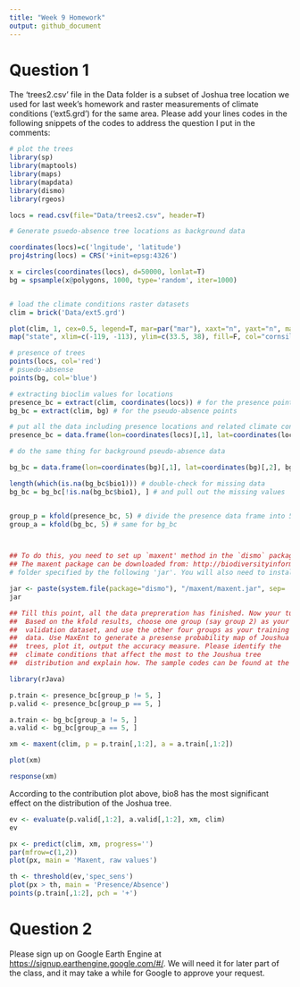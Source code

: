 ```yaml
---
title: "Week 9 Homework"
output: github_document
---
```


# Question 1
The 'trees2.csv' file in the Data folder is a subset of Joshua tree location we
used for last week's homework and raster measurements of climate conditions
('ext5.grd') for the same area.  Please add your lines codes in the following
snippets of the codes to address the question I put in the comments:


```r
# plot the trees 
library(sp)
library(maptools)
library(maps)
library(mapdata)
library(dismo)
library(rgeos)

locs = read.csv(file="Data/trees2.csv", header=T)

# Generate psuedo-absence tree locations as background data

coordinates(locs)=c('lngitude', 'latitude')
proj4string(locs) = CRS('+init=epsg:4326')

x = circles(coordinates(locs), d=50000, lonlat=T)
bg = spsample(x@polygons, 1000, type='random', iter=1000)


# load the climate conditions raster datasets
clim = brick('Data/ext5.grd')

plot(clim, 1, cex=0.5, legend=T, mar=par("mar"), xaxt="n", yaxt="n", main="Annual mean temperature") 
map("state", xlim=c(-119, -113), ylim=c(33.5, 38), fill=F, col="cornsilk", add=T)

# presence of trees
points(locs, col='red')
# psuedo-absense
points(bg, col='blue')

# extracting bioclim values for locations
presence_bc = extract(clim, coordinates(locs)) # for the presence points
bg_bc = extract(clim, bg) # for the pseudo-absence points

# put all the data including presence locations and related climate conditions into a data frame
presence_bc = data.frame(lon=coordinates(locs)[,1], lat=coordinates(locs)[,2], presence_bc)

# do the same thing for background pseudo-absence data

bg_bc = data.frame(lon=coordinates(bg)[,1], lat=coordinates(bg)[,2], bg_bc)

length(which(is.na(bg_bc$bio1))) # double-check for missing data
bg_bc = bg_bc[!is.na(bg_bc$bio1), ] # and pull out the missing values


group_p = kfold(presence_bc, 5) # divide the presence data frame into 5 groups 
group_a = kfold(bg_bc, 5) # same for bg_bc



## To do this, you need to set up `maxent' method in the `dismo` package.
## The maxent package can be downloaded from: http://biodiversityinformatics.amnh.org/open_source/maxent/. Unzip the downloaded tarball and copy the maxent.jar file to the
# folder specified by the following 'jar'. You will also need to install the 'rJava' package. Then you should be ready to go. Please let me know if you have trouble installing this. 

jar <- paste(system.file(package="dismo"), "/maxent/maxent.jar", sep= '') 
jar

## Till this point, all the data prepreration has finished. Now your turn.
##  Based on the kfold results, choose one group (say group 2) as your
##  validation dataset, and use the other four groups as your training
##  data. Use MaxEnt to generate a presense probability map of Joushua
##  trees, plot it, output the accuracy measure. Please identify the
##  climate conditions that affect the most to the Joushua tree
##  distribution and explain how. The sample codes can be found at the MaxEnt section of https://github.com/surfcao/geog5330-fall2017/blob/master/week9/sdm2.Rmd

library(rJava)

p.train <- presence_bc[group_p != 5, ]
p.valid <- presence_bc[group_p == 5, ]

a.train <- bg_bc[group_a != 5, ]
a.valid <- bg_bc[group_a == 5, ]

xm <- maxent(clim, p = p.train[,1:2], a = a.train[,1:2])

plot(xm)

response(xm)
```

According to the contribution plot above, bio8 has the most significant effect on the distribution of the Joshua tree.


```r
ev <- evaluate(p.valid[,1:2], a.valid[,1:2], xm, clim)
ev

px <- predict(clim, xm, progress='')
par(mfrow=c(1,2))
plot(px, main = 'Maxent, raw values')

th <- threshold(ev,'spec_sens')
plot(px > th, main = 'Presence/Absence')
points(p.train[,1:2], pch = '+')

```

# Question 2

Please sign up on Google Earth Engine at
[https://signup.earthengine.google.com/#/](https://signup.earthengine.google.com/#/). We
will need it for later part of the class, and it may take a while for
Google to approve your request.




